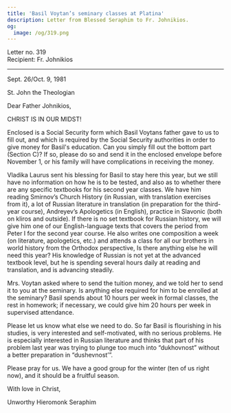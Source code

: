 ```yaml
---
title: 'Basil Voytan’s seminary classes at Platina'
description: Letter from Blessed Seraphim to Fr. Johnikios.
og:
  image: /og/319.png
---
```


<div style={{textAlign:'right', fontFamily:'monospace'}}>Letter no. 319</div>
<div style={{textAlign:'left', fontFamily:'monospace'}}>Recipient: Fr. Johnikios</div>

---

Sept. 26/Oct. 9, 1981

St. John the Theologian

Dear Father Johnikios,

CHRIST IS IN OUR MIDST!

Enclosed is a Social Security form which Basil Voytans father gave to us to fill out, and which is required by the Social Security authorities in order to give money for Basil's education. Can you simply fill out the bottom part (Section С)? If so, please do so and send it in the enclosed envelope before November 1, or his family will have complications in receiving the money.

Vladika Laurus sent his blessing for Basil to stay here this year, but we still have no information on how he is to be tested, and also as to whether there are any specific textbooks for his second year classes. We have him reading Smirnov’s Church History (in Russian, with translation exercises from it), a lot of Russian literature in translation (in preparation for the third-year course), Andreyev’s Apologetics (in English), practice in Slavonic (both on kliros and outside). If there is no set textbook for Russian history, we will give him one of our English-language texts that covers the period from Peter I for the second year course. He also writes one composition a week (on literature, apologetics, etc.) and attends a class for all our brothers in world history from the Orthodox perspective, Is there anything else he will need this year? His knowledge of Russian is not yet at the advanced textbook level, but he is spending several hours daily at reading and translation, and is advancing steadily.

Mrs. Voytan asked where to send the tuition money, and we told her to send it to you at the seminary. Is anything else required for him to be enrolled at the seminary? Basil spends about 10 hours per week in formal classes, the rest in homework; if necessary, we could give him 20 hours per week in supervised attendance.

Please let us know what else we need to do. So far Basil is flourishing in his studies, is very interested and self-motivated, with no serious problems. He is especially interested in Russian literature and thinks that part of his problem last year was trying to plunge too much into “dukhovnost” without a better preparation in “dushevnost’”.

Please pray for us. We have a good group for the winter (ten of us right now), and it should be a fruitful season.

With love in Christ,

Unworthy Hieromonk Seraphim